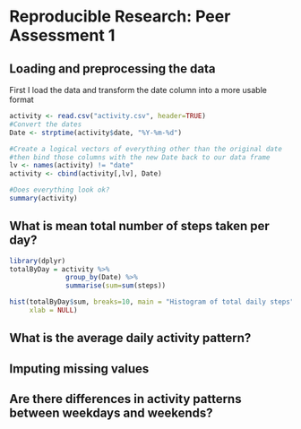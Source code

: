 # Reproducible Research: Peer Assessment 1

## Loading and preprocessing the data

First I load the data and transform the date column into a more usable format

```{r}
activity <- read.csv("activity.csv", header=TRUE)
#Convert the dates
Date <- strptime(activity$date, "%Y-%m-%d")

#Create a logical vectors of everything other than the original date
#then bind those columns with the new Date back to our data frame
lv <- names(activity) != "date"
activity <- cbind(activity[,lv], Date)

#Does everything look ok?
summary(activity)
```

## What is mean total number of steps taken per day?
```{r, message=FALSE}
library(dplyr)
totalByDay = activity %>%
              group_by(Date) %>%
              summarise(sum=sum(steps))

hist(totalByDay$sum, breaks=10, main = "Histogram of total daily steps",
     xlab = NULL)
```

## What is the average daily activity pattern?



## Imputing missing values



## Are there differences in activity patterns between weekdays and weekends?
